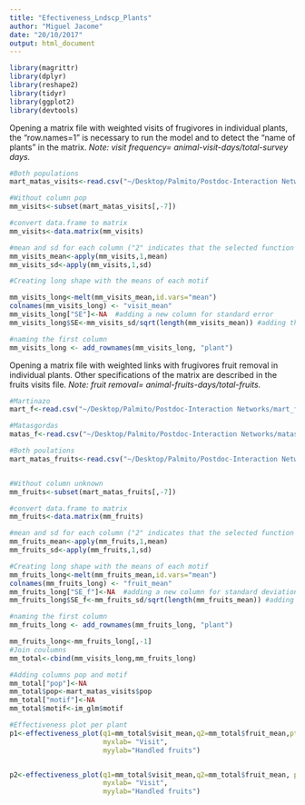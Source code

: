 ```yaml
---
title: "Efectiveness_Lndscp_Plants"
author: "Miguel Jacome"
date: "20/10/2017"
output: html_document
---
```


```r
library(magrittr)
library(dplyr)
library(reshape2)
library(tidyr)
library(ggplot2)
library(devtools)
```


Opening a matrix file with weighted visits of frugivores in individual plants, the "row.names=1" is necessary to run the model and to detect the "name of plants" in the matrix. 
*Note: visit frequency= animal-visit-days/total-survey days.*

```r
#Both populations
mart_matas_visits<-read.csv("~/Desktop/Palmito/Postdoc-Interaction Networks/mart_matas_visits_pop.csv",header=TRUE,check.names=FALSE,row.names=1)

#Without column pop
mm_visits<-subset(mart_matas_visits[,-7])

#convert data.frame to matrix
mm_visits<-data.matrix(mm_visits)

#mean and sd for each column ("2" indicates that the selected function will be applied to each column ("1" to rows))
mm_visits_mean<-apply(mm_visits,1,mean)
mm_visits_sd<-apply(mm_visits,1,sd)

#Creating long shape with the means of each motif

mm_visits_long<-melt(mm_visits_mean,id.vars="mean")
colnames(mm_visits_long) <- "visit_mean"
mm_visits_long["SE"]<-NA  #adding a new column for standard error
mm_visits_long$SE<-mm_visits_sd/sqrt(length(mm_visits_mean)) #adding the values of standard error

#naming the first column
mm_visits_long <- add_rownames(mm_visits_long, "plant")

```


Opening a matrix file with weighted links with frugivores fruit removal in individual plants. Other specifications of the matrix are described in the fruits visits file. *Note: fruit removal= animal-fruits-days/total-fruits.*

```r
#Martinazo
mart_f<-read.csv("~/Desktop/Palmito/Postdoc-Interaction Networks/mart_fruits.csv",header=TRUE,check.names=FALSE,row.names=1)

#Matasgordas
matas_f<-read.csv("~/Desktop/Palmito/Postdoc-Interaction Networks/matas_fruits.csv",header=TRUE,check.names=FALSE,row.names=1)

#Both poulations
mart_matas_fruits<-read.csv("~/Desktop/Palmito/Postdoc-Interaction Networks/Mart_matas_fruits.csv",header=TRUE,check.names=FALSE,row.names=1)


#Without column unknown
mm_fruits<-subset(mart_matas_fruits[,-7])

#convert data.frame to matrix
mm_fruits<-data.matrix(mm_fruits)

#mean and sd for each column ("2" indicates that the selected function will be applied to each column ("1" to rows))
mm_fruits_mean<-apply(mm_fruits,1,mean)
mm_fruits_sd<-apply(mm_fruits,1,sd)

#Creating long shape with the means of each motif
mm_fruits_long<-melt(mm_fruits_mean,id.vars="mean")
colnames(mm_fruits_long) <- "fruit_mean"
mm_fruits_long["SE_f"]<-NA  #adding a new column for standard deviation
mm_fruits_long$SE_f<-mm_fruits_sd/sqrt(length(mm_fruits_mean)) #adding the values of standard deviation

#naming the first column
mm_fruits_long <- add_rownames(mm_fruits_long, "plant")

mm_fruits_long<-mm_fruits_long[,-1]
#Join coulumns
mm_total<-cbind(mm_visits_long,mm_fruits_long)

#Adding columns pop and motif
mm_total["pop"]<-NA
mm_total$pop<-mart_matas_visits$pop
mm_total["motif"]<-NA
mm_total$motif<-im_glm$motif

#Effectiveness plot per plant
p1<-effectiveness_plot(q1=mm_total$visit_mean,q2=mm_total$fruit_mean,pts.shape=mm_total$pop, pts.color= mm_total$motif,nlines=9,
                       myxlab= "Visit",
                       myylab="Handled fruits")


p2<-effectiveness_plot(q1=mm_total$visit_mean,q2=mm_total$fruit_mean, pts.color=mm_total$pop,nlines=9,
                       myxlab= "Visit",
                       myylab="Handled fruits")
```